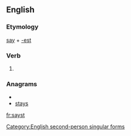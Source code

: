 ==English==

===Etymology===
[[say]] + [[-est]]

===Verb===
{{infl|en|verb form}}

# {{archaic}} {{form of|Second-person singular simple present form of|say}}

===Anagrams===
* {{alphagram|assty}}
* [[stays#English|stays]]

[[Category:English second-person singular forms]]

[[fr:sayst]]